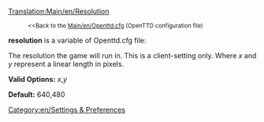 [[Translation:Main/en/Resolution]]
:<small><<Back to the [[Main/en/Openttd.cfg]] (OpenTTD configuration file)</small>


'''resolution''' is a variable of Openttd.cfg file:

The resolution the game will run in. This is a client-setting only. Where ''x'' and ''y'' represent a linear length in pixels.


'''Valid Options:''' ''x'',''y''

'''Default:''' 640,480

[[Category:en/Settings & Preferences]]